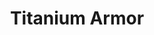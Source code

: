 ---
title: "Titanium Armor"
meta_title: "Titanium Armor craft"
description: "Craft de Titanium Armor"
rank: "a"
draft: false
name: "Titanium Armor"
recipe_img: "https://wiki.pokexgames.com/images/5/59/Titanium_Armor.png"
level: 86
craft_time: 129600
result: 1
value_npc: 1
ingredients:
  - name: "Red Scale"
    quantity: 500
    item_img: "https://wiki.pokexgames.com/images/1/19/Red_Scale.png"
    value_npc: 1
  - name: "Gem Star"
    quantity: 20
    item_img: "https://wiki.pokexgames.com/images/e/eb/Gem_Star.png"
    value_npc: 1
  - name: "Giant Fin"
    quantity: 20
    item_img: "https://wiki.pokexgames.com/images/6/62/Giant_Fin.png"
    value_npc: 1
  - name: "Diving Mask"
    quantity: 5
    item_img: "https://wiki.pokexgames.com/images/4/4e/Layer2.png"
    value_npc: 1
  - name: "Fins"
    quantity: 5
    item_img: "https://wiki.pokexgames.com/images/a/a7/Layer4.png"
    value_npc: 1
  - name: "Air Tank"
    quantity: 5
    item_img: "https://wiki.pokexgames.com/images/5/58/Layer5.png"
    value_npc: 1
  - name: "Water Stone"
    quantity: 20
    item_img: "https://wiki.pokexgames.com/images/8/80/Water-stone.gif"
    value_npc: 1
  - name: "Platinum Bar"
    quantity: 12
    item_img: "https://wiki.pokexgames.com/images/d/d2/Platinum_Bar.png"
    value_npc: 1
---
